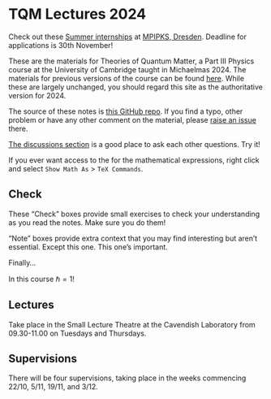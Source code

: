 # TQM Lectures 2024 {.unnumbered}

::: {.callout-warning appearance="minimal"}

Check out these [Summer internships](assets/SummerInternship_25_Anzeige.pdf) at [MPIPKS, Dresden](https://www.pks.mpg.de/). Deadline for applications is 30th November!

:::

These are the materials for Theories of Quantum Matter, a Part III Physics course at the University of Cambridge taught in Michaelmas 2024. The materials for previous versions of the course can be found [here](https://austen.uk/courses/). While these are largely unchanged, you should regard this site as the authoritative version for 2024.

The source of these notes is [this GitHub repo](https://github.com/AustenLamacraft/tqm-quarto). If you find a typo, other problem or have any other comment on the material, please [raise an issue](https://github.com/AustenLamacraft/tqm-quarto/issues) there.

[The discussions section](https://github.com/AustenLamacraft/tqm-quarto/discussions/) is a good place to ask each other questions. Try it!

If you ever want access to the  for the mathematical expressions, right click and select `Show Math As` > `TeX Commands`.


::: {.callout-tip}
## Check

These "Check" boxes provide small exercises to check your understanding as you read the notes. Make sure you do them!

:::

::: {.callout-note}

"Note" boxes provide extra context that you may find interesting but aren't essential. Except this one. This one's important.

:::

Finally...

::: {.callout-warning}

In this course $\hbar = 1$!

:::

## Lectures {.unnumbered}

Take place in the Small Lecture Theatre at the Cavendish Laboratory from 09.30-11.00 on Tuesdays and Thursdays.

## Supervisions {.unnumbered}

There will be four supervisions, taking place in the weeks commencing 22/10, 5/11, 19/11, and 3/12.


